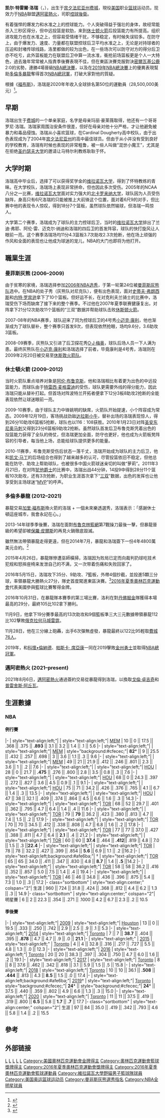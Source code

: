 {{noteTA
|G1=NBA
|1=zh-hans:洛里;zh-hant:洛瑞;zh-hk:羅利
}}
{{Infobox NBA Player
| image = Kyle Lowry (26715268738).jpg
| caption =
| name = 凱爾·洛瑞<br />Kyle Lowry
| nickname = 小钢炮
| position = [[控球後衛|控球後衛]]
| height_ft = 6
| height_in = 0
| weight_lb  = 196
| team = 邁阿密熱火
| number = 7<ref>{{cite web|url=https://www.themiamiheatstore.com/collections/lowry-tucker-morris/products/lowry-swing-icon|title=存档副本|access-date=2021-08-29|archive-date=2021-08-29|archive-url=https://web.archive.org/web/20210829212951/https://www.themiamiheatstore.com/collections/lowry-tucker-morris/products/lowry-swing-icon|dead-url=no}}</ref>
| league = [[NBA|NBA]]
| nationality = {{USA}}
| birth_date = {{birth date and age|1986|3|25}}
| birth_place = {{USA}}[[宾夕法尼亚州|宾夕法尼亚州]][[费城|费城]]
| college = [[维拉诺瓦大学|维拉诺瓦大学]] (2004–2006)
| draft_round = 1
| draft_pick  = 24
| draft_year = 2006
| draft_team = [[曼菲斯灰熊|曼菲斯灰熊]]
| career_start = 2006
| career_end = 
| years1       = {{nbay|2006|start}}–{{nbay|2008|end}}
| team1        = [[曼菲斯灰熊|曼菲斯灰熊]]
| years2       = {{nbay|2008|end}}–{{nbay|2011|end}}
| team2        = [[休士頓火箭|休士頓火箭]]
| years3       = {{nbay|2012|start}}–{{nbay|2020|end}}
| team3        = [[多倫多暴龍|多倫多暴龍]]
| years4       = {{nbay|2021|start}}–至今
| team4        = [[邁阿密熱火|邁阿密熱火]]
| awards = 
* [[NBA總冠軍|NBA總冠軍]]（[[2019年NBA總決賽|2019]]）
* 6×[[NBA全明星賽|NBA全明星賽]]（{{nasg|2015}}–{{nasg|2020}}）
* [[NBA最佳陣容|NBA最佳陣容第三隊]]（[[2015-16_NBA赛季|2016]]）
* Second-team All-[[大东联盟|大东联盟]] (2006)
* Big East All-Freshman team (2005)
| medal_templates =
{{Medal|Sport|男子[[籃球|籃球]]}}
{{Medal|Country|{{bk|USA}}}}
{{Medal|Competition|[[奧林匹克運動會|奧林匹克運動會]]}}
{{Medal|Gold|[[2016年夏季奧林匹克運動會|2016 -{里}-約熱內盧]]|[[2016年夏季奧林匹克運動會男子籃球比賽|團體項目]]}}
}}

'''凯尔·特雷爾·洛瑞'''（{{lang-en|'''Kyle Terrell Lowry'''}}，{{bd|1986年|3月25日|||L}}），出生于[[宾夕法尼亚州|宾夕法尼亚州]][[费城|费城]]，現役[[美国|美国]]职业[[篮球|篮球]]运动员。现效力于[[NBA|NBA]]聯盟[[邁阿密熱火|邁阿密熱火]]，司职[[控球後衛|控球後衛]]。

有着强悍的爆发力和水准之上的控球能力。个人突破得益于强壮的身体，故经常能杀入三秒区得分，但中远投篮是软肋，来到[[休士顿火箭|休士顿火箭]]后投篮能力有所提高。组织进攻能力也在水准之上，但容易受情绪干扰，不够稳定，有时候失误较多。在防守上，由于爆发力、速度、力量都在联盟控球后卫平均水准之上，无论是对持球者的压迫和封堵传球线路，洛里都做的较为出色，在一些场次可以防守对方的得分后卫亦不吃亏，此外篮板能力在联盟后卫中算一流水准，衝抢前场篮板更是个人一大特色，過去幾年常常被人指責季後賽表現不佳，但在東區決賽克服對決[[密爾瓦基公鹿|密爾瓦基公鹿]]2:0的劣勢，連勝4場晉級[[NBA總決賽|NBA總決賽]]，以及在[[2019年NBA總決賽|2019年NBA總決賽]]上的優異表現幫助[[多倫多暴龍|多倫多暴龍]]奪得首次[[NBA總冠軍|NBA總冠軍]]，打破大家對他的質疑。

根據《[[福布斯|福布斯]]》，洛瑞是2020年年收入全球排名第50位的運動員（28,500,000美元）<ref>{{Cite web |url=https://www.forbes.com/athletes/#7fdf7b5e55ae |title=The World's Highest-Paid Athletes 2020 |publisher=Forbes |language=en |accessdate=2021-02-27 |archive-date=2015-01-18 |archive-url=https://web.archive.org/web/20150118041725/http://www.forbes.com/athletes/#7fdf7b5e55ae |dead-url=no }}</ref>。


== 早期 ==
洛瑞出生于[[费城|费城]]的一个单亲家庭，名字是母亲玛丽·豪莱薇取得，他还有一个哥哥罗尼·洛瑞。洛瑞家周围治安条件很差，但好在母亲对他十分严格，才让他避免被暴力和毒品侵蚀。洛瑞从小喜欢篮球，在Cardinal Dougherty高中校队，由于出色表现成为了2004年[[宾夕法尼亚州|宾夕法尼亚州]]的高中最佳球员。但由于从小并没有受到良好的学校教育，洛瑞有时候也表现的非常粗鲁，被一些人叫做“混世小魔王”，尤其是在拒绝[[圣约瑟夫大学|圣约瑟夫大学]]的邀请让马特尔利教练耿耿于怀。
== 大学时期 ==
洛瑞高中毕业后，选择了可以获得奖学金的[[维拉诺瓦大学|维拉诺瓦大学]]，得到了怀特教练的青睐。在大学校队，洛瑞场上表现非常拼命，但也因此多次受伤。2005年的NCAA八分之一比赛，[[维拉诺瓦大学|维拉诺瓦大学]]面对实力强大的[[北卡罗来纳大学|北卡罗来纳大学]]，球队因为人员受伤缺阵，身高只有6尺洛瑞的只能被推上大前锋这个位置，面对着6尺9的对手，但比赛中他的表现令人惊叹，得到18分7个篮板，虽然球队依然输球，但洛瑞一鸣惊人。

大学第二个赛季，洛瑞成为了球队的主力控球后卫，当时的[[维拉诺瓦大学|维拉诺瓦大学]]排出了兰迪·弗耶、阿伦·雷、迈克尔·纳迪和洛瑞的四后卫的首发阵容，球队的快打旋风让人眼前一亮。这个赛季洛瑞场均11分4.3篮板3.7次助攻2.3次抢断，他在场上顽强的作风和全面的表现也让他成为球迷的宠儿，NBA的大门也即将为他打开。

==職業生涯==
=== 曼菲斯灰熊 (2006–2009) ===
由于贫寒的家境，洛瑞选择参加[[2006年NBA选秀|2006年NBA选秀]]，于第一轮第24位被[[曼菲斯灰熊队|曼菲斯灰熊队]]选中。在NBA的处子秀（灰熊队对尼克队），便有出色表现，面对[[史蒂夫·弗朗西斯|史蒂夫·弗朗西斯]]和[[内特·罗宾逊|内特·罗宾逊]]拿下了10个篮板。但好运不长，在对克利夫兰骑士的比赛中，洛瑞受伤下场而缺席了接下来的整个赛季。不过他在2007年夏季联赛健康复出，对阵拿下21分12次助攻11个篮板的“三双”数据并帮助球队击败[[休斯顿火箭|休斯顿火箭]]。

2007-08年的NBA赛季，球队迎来了同为控球后卫的4号秀[[小迈克·康利|小迈克·康利]]，他也渐渐成为了球队替补，整个赛季只首发9次，但表现依然抢眼，场均9.6分，3.6助攻3篮板。

2008-09赛季，灰熊队又引进了后卫探花秀[[O·J·梅奥|O·J·梅奥]]，球队后场人员一下人满为患。最终灰熊队在[[小迈克·康利|小迈克·康利]]和洛瑞选择了前者，毕竟康利是4号秀，洛瑞则在2009年2月20日被交易至[[休斯敦火箭队|休斯敦火箭队]]。

=== 休士頓火箭 (2009–2012) ===
当时火箭队重点培养对象是[[阿伦·布鲁克斯|阿伦·布鲁克斯]]，他和洛瑞相比有着更为出色的中远投篮能力，而球队由于[[特雷西·麦格雷迪|特雷西·麦格雷迪]]的受伤，球队更需要外线的得分能力，因此洛瑞只能从替补打起。但首场对阵波特兰开拓者便拿下12分3板8助攻2抢断的全能表现依然让球迷眼前一亮。

2009-10赛季，由于球队主力中锋姚明的缺席，火箭队开始提速，小个阵容成为常态。2009年12月19日，客场挑战劲敌[[达拉斯小牛|达拉斯小牛]]，替补出场的洛瑞表现惊人，得到26分10助攻6篮板5抢断，球队也以116：108获胜。2010年1月23日对阵[[圣安东尼奥马刺|圣安东尼奥马刺]]又得到23分6篮板9助攻2抢断。虽然球队首发后卫布鲁克斯凭着出色的投篮能力获得了全队的倚仗，但洛瑞更加全面，防守也更好，他也成为火箭板凳阵容的引导者，每当他上场，总能给球队提供更多的能量。

2010-11赛季，布鲁克斯受伤后状态一落千丈，洛瑞开始成为球队的主力后卫，他和[[凯文·马丁|凯文·马丁]]的后场组合也得到了越来越多的认可，尽管投篮依旧不稳定，但他总能在防守、助攻上帮助球队，也被很多中国火箭球迷亲切的叫做“萝莉”。2011年3月21日，在对阵[[犹他爵士|犹他爵士]]的比赛中，洛瑞出战44分钟，14投9中得到28分11个篮板10次助攻，还有3次抢断，为职业生涯首次拿下“[[三双|三双]]”数据，出色的发挥也让他享受到主场球迷“[[NBA最有价值球员|MVP]]”的呼声。

=== 多倫多暴龍 (2012–2021) ===
暴龍交易[[加里·福布斯|加里·福布斯]]換火箭的洛瑞 + 一個未來樂透選秀，洛瑞表示：「感謝休士頓這座城市，我會永記在心。」

2013-14年球季季後賽，洛瑞在面對[[布魯克林籃網|布魯克林籃網]]第7戰操刀最後一擊，但暴龍晉級的希望卻被[[保羅·皮爾斯|保羅·皮爾斯]]的再見火鍋徹底毀滅。

雖然無法帶領暴龍走得更遠，但在2014年7月，暴龍和洛瑞簽下一份4年4800萬美元合約。<ref>{{Cite web |url=http://www.ltsports.com.tw/basketball/nba/105521-nba-4-4800 |title=NBA》暴龍與洛瑞簽下4年4800萬美元合約 |access-date=2016-03-27 |archive-url=https://web.archive.org/web/20160407172747/http://www.ltsports.com.tw/basketball/nba/105521-nba-4-4800 |archive-date=2016-04-07 |dead-url=yes }}</ref>

2015年4月26日，暴龍隊慘遭巫師橫掃，洛瑞因为败局已定而向裁判扔球吃技术犯规和怒摔座椅来发泄自己的不满，又一次带着伤痛和失败回家了。

2016年5月15日，洛瑞攻下35分、9助攻、7籃板，外帶4個抄截，並投進5顆三分球，率領暴龍大勝熱火27分，隊史首度闖進東區決賽。<ref>{{Cite web |url=http://sports.ltn.com.tw/news/breakingnews/1697552 |title=NBA》關鍵第七戰！暴龍大勝熱火27分 首度打入東部決賽 |accessdate=2016-05-16 |archive-date=2016-05-18 |archive-url=https://web.archive.org/web/20160518030037/http://sports.ltn.com.tw/news/breakingnews/1697552 |dead-url=no }}</ref>[[2016年夏季奧林匹克運動會|2016年夏季奧林匹克運動會]]代表美國參與籃球比賽奪得金牌。

2016年10月31日，在暴龍隊本賽季的第三場比賽，洛利在對[[丹佛掘金|丹佛掘金]]隊獲得本場最高的29分，最終105比102拿下勝利。

11月9日，他拿下19分賽季最高的13次助攻和9個籃板準三大三元數據帶領暴龍112比102擊敗[[俄克拉何马城雷霆|俄克拉何马城雷霆]]。

11月28日，他在三分線上砲轟，出手6次彈無虛發，暴龍最終以122比95輕取[[費城76人|費城76人]]。

2019年，和[[科怀·伦纳德|科懷•倫納德]]、[[帕斯卡·席亞康|帕斯卡· 席亞康]]一同在2019擊敗[[金州勇士|金州勇士]]並取得[[2019年NBA總決賽|NBA總冠軍]]。

=== 邁阿密熱火 (2021–present) ===
2021年8月6日，[[邁阿密熱火|邁阿密熱火]]通過簽約交易從暴龍得到洛瑞，以換取[[戈倫·卓吉奇|戈倫·卓吉奇]]和[[普雷舍斯·阿丘瓦|普雷舍斯·阿丘瓦]]。

==生涯數據==
{{NBA player statistics legend|champion=y|leader=y}}

===NBA===
====例行賽====
{{NBA player statistics start}}
|-
| style="text-align:left;"| {{nbay|2006}}
| style="text-align:left;"| [[曼菲斯灰熊|MEM]]
| 10 || 0 || 17.5 || .368 || .375 || '''.893''' || 3.1 || 3.2 || 1.4 || .1 || 5.6
|-
| style="text-align:left;"| {{nbay|2007}}
| style="text-align:left;"| [[曼菲斯灰熊|MEM]]
| style="background:#cfecec;"|  '''82'''* || 9 || 25.5 || .432 || .257 || .698 || 3 || 3.6 || 1.1 || .3 || 9.6
|-
| style="text-align:left;"| {{nbay|2008}}
| style="text-align:left;"| [[曼菲斯灰熊|MEM]]
| 49 || 21 || 21.9 || .412 || .246 || .801 || 2.3 || 3.6 || 1 || .2 || 7.6
|-
| style="text-align:left;"| {{nbay|2008}}
| style="text-align:left;"| [[休士頓火箭|HOU]]
| 28 || 0 || 21.7 || '''.475''' || .276 || .800 || 2.8 || 3.5 || 0.8 || .3 || 7.6
|-
| style="text-align:left;"| {{nbay|2009}}
| style="text-align:left;"| [[休士頓火箭|HOU]]
| 68 || 0 || 24.3 || .397 || .272 || .827 || 3.6 || 4.5 || 0.9 || .1 || 9.1
|-
| style="text-align:left;"| {{nbay|2010}}
| style="text-align:left;"| [[休士頓火箭|HOU]]
| 75 || 71 || 34.2 || .426 || .376 || .765 || 4.1 || 6.7 || 1.4 || .3 || 13.5
|-
| style="text-align:left;"| {{nbay|2011}}
| style="text-align:left;"| [[休士頓火箭|HOU]]
| 47 || 38 || 32.1 || .409 || .374 || .864 || 4.5 || 6.6 || 1.6 || .3 || 14.3
|-
| style="text-align:left;"| {{nbay|2012}}
| style="text-align:left;"| [[多倫多暴龍|TOR]]
| 68 || 52 || 29.7 || .401 || .362 || .795 || 4.7 || 6.4 || 1.4 || .4 || 11.6
|-
| style="text-align:left;"| {{nbay|2013}}
| style="text-align:left;"| [[多倫多暴龍|TOR]]
| 79 || '''79''' || 36.2 || .423 || .380 || .813 || 4.7 || 7.4 || 1.5 || .2 || 17.9
|-
| style="text-align:left;"| {{nbay|2014}}
| style="text-align:left;"| [[多倫多暴龍|TOR]]
| 70 || 70 || 34.5 || .412 || .338 || .808 || 4.7 || 6.8 || 1.6 || .2 || 17.8
|-
| style="text-align:left;"| {{nbay|2015}}
| style="text-align:left;"| [[多倫多暴龍|TOR]]
| 77 || 77 || 37.0 || .427 || .388 || .811 || 4.7 || 6.4 || '''2.1''' || .4 || 21.2
|-
| style="text-align:left;"| {{nbay|2016}}
| style="text-align:left;"| [[多倫多暴龍|TOR]]
| 60 || 60 || '''37.4''' || .464 || '''.412'''|| .819 || 4.8 || 7.0 || 1.5 || .3 ||'''22.4'''
|-
| style="text-align:left;"| {{nbay|2017}}
| style="text-align:left;"| [[多倫多暴龍|TOR]]
| 78 || 78 || 32.2 || .427 || .399 || .854 || '''5.6''' || 6.9 || 1.1 || .2 ||16.2
|-
| style="text-align:left;background:#afe6ba;"| {{nbay|2018}}†
| style="text-align:left;"| [[多倫多暴龍|TOR]]
| 65 || 65 || 34.0 || .411 || .347 || .830 || 4.8 || '''8.7''' || 1.4 || '''.5''' ||14.2
|- 
| style="text-align:left;"| {{nbay|2019}}
| style="text-align:left;"| [[多倫多暴龍|TOR]]
| 58 || 58 || 36.2 || .416 || .352 || .857 || 5.0 || 7.5 || 1.4 || .4 || 19.4
|- 
| style="text-align:left;"| {{nbay|2020}}
| style="text-align:left;"| [[多倫多暴龍|TOR]]
| 46 || 46 || 34.8 || .436 || .396 || .875 || 5.4 || 7.3 || 1.0 || .3 || 17.2
|- class="sortbottom"
| style="text-align:center;" colspan="2"| 生涯
| 960 || 724 || 31.8 || .424 || .368 || .812 || 4.4 || 6.2 || 1.3 || .3 || 14.9
|- class="sortbottom"
| style="text-align:center;" colspan="2"| 明星賽
| 6 || 2 || 22.3 || .354 || .271 || .1000 || 4.2 || 6.7 || 2.3 || .2 || 10.5
{{S-end}}

====季後賽====
{{NBA player statistics start}}
|-
| style="text-align:left;"| [[2009年NBA季後賽|2009]]
| style="text-align:left;"| [[休士頓火箭|Houston]]
| 13 || 0 || 19.5 || .333 || .250 || .742 || 2.9 || 2.5 || .9 || .1 || 5.3
|-
| style="text-align:left;"| [[2014年NBA季後賽|2014]]
| style="text-align:left;"| [[多倫多暴龍|Toronto]]
| 7 || 7 || '''38.7''' || .404 || .395 || '''.878''' || 4.7 || 4.7 || .9 || .0 || '''21.1'''
|-
| style="text-align:left;" | [[2015年NBA季後賽|2015]]
| style="text-align:left;" | [[多倫多暴龍|Toronto]]
| 4 || 4 || 32.8 || .316 || .217 || .727 || 5.5 || 4.8 || 1.3 || .0 || 12.3
|-
| style="text-align:left;"| [[2016年NBA季後賽|2016]]
| style="text-align:left;"| [[多倫多暴龍|Toronto]]
| 20 || 20 || 38.3 || .397 || .304 || .750 || 4.7 || 6.0 || 1.6 || .2 || 19.1
|-
| style="text-align:left;"| [[2017年NBA季後賽|2017]]
| style="text-align:left;"| [[多倫多暴龍|Toronto]]
| 8 || 8 || 37.6 || .462 || .342 || .818 || 3.1 || 5.9 || 1.5 || .5 || 15.8
|-
| style="text-align:left;"| [[2018年NBA季後賽|2018]]
| style="text-align:left;"| [[多倫多暴龍|Toronto]]
| 10 || 10 || 36.1 || '''.508''' || '''.444''' || .813 || 4.3 || '''8.5''' || 1.5 || .0 || 17.4
|-
| style="text-align:left;background:#afe6ba;"| [[2019年NBA季後賽|2019]]†
| style="text-align:left;"| [[多倫多暴龍|Toronto]]
| style="background:#cfecec;"|  '''24'''* || style="background:#cfecec;"|  '''24'''* || 37.5 || .440 || .359 || .802 || 4.9 || 6.6 || 1.3 || .3 || 15.0
|-
| style="text-align:left;"| [[2020年NBA季後賽|2020]]
| style="text-align:left;"| [[多倫多暴龍|Toronto]]
| 11 || 11 || 37.5 || .419 || .319 || .800 || '''6.5''' || 5.8 || '''1.7''' || '''.7''' || 17.7
|- class="sortbottom"
| style="text-align:center;" colspan="2"| 生涯
| 97 || 84 || 35.0 || .419 || .342 || .793 || 4.6 || 5.8 || 1.4 || .2 || 15.5
{{S-end}}


==參考==
{{reflist}}

==外部链接==
{{basketballstats}}

{{2016年夏季奧運會美國男子籃球陣容}}
{{Toronto Raptors 2018–19 NBA champions}}
{{迈阿密热火现时球员名单}}
{{2006 NBA Draft}}

{{Authority control}}
{{DEFAULTSORT:Lowry, Kyle}}
[[Category:非洲裔美國籃球運動員|L]]
[[Category:孟菲斯灰熊队球员|L]]
[[Category:休斯頓火箭隊球員|L]]
[[Category:多倫多猛龍队球员|L]]
[[Category:邁阿密熱火隊球員|L]]
[[Category:美國奧林匹克運動會金牌得主|Category:美國奧林匹克運動會金牌得主]]
[[Category:奧林匹克運動會籃球獎牌得主|Category:奧林匹克運動會籃球獎牌得主]]
[[Category:2016年夏季奧林匹克運動會獎牌得主|Category:2016年夏季奧林匹克運動會獎牌得主]]
[[Category:2016年夏季奧林匹克運動會籃球運動員|Category:2016年夏季奧林匹克運動會籃球運動員]]
[[Category:維拉諾瓦大學野貓男子籃球隊球員|Category:維拉諾瓦大學野貓男子籃球隊球員]]
[[Category:美国奥运篮球运动员|Category:美国奥运篮球运动员]]
[[Category:曼非斯灰熊選秀指名|Category:曼非斯灰熊選秀指名]]
[[Category:NBA全明星球員|Category:NBA全明星球員]]